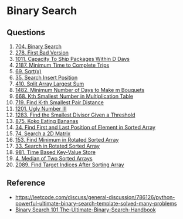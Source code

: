 # Binary Search

## Questions


1. [704. Binary Search](https://leetcode.com/problems/binary-search)
2. [278. First Bad Version](https://leetcode.com/problems/first-bad-version/description/)
3. [1011. Capacity To Ship Packages Within D Days](https://leetcode.com/problems/capacity-to-ship-packages-within-d-days/description/)
4. [2187. Minimum Time to Complete Trips](https://leetcode.com/problems/minimum-time-to-complete-trips/description/)
5. [69. Sqrt(x)](https://leetcode.com/problems/sqrtx/description/)
6. [35. Search Insert Position](https://leetcode.com/problems/search-insert-position/description/)
7. [410. Split Array Largest Sum](https://leetcode.com/problems/split-array-largest-sum/description/)
8. [1482. Minimum Number of Days to Make m Bouquets](https://leetcode.com/problems/minimum-number-of-days-to-make-m-bouquets/description/)
9. [668. Kth Smallest Number in Multiplication Table](https://leetcode.com/problems/kth-smallest-number-in-multiplication-table/description/)
10. [719. Find K-th Smallest Pair Distance](https://leetcode.com/problems/find-k-th-smallest-pair-distance/description/)
11. [1201. Ugly Number III](https://leetcode.com/problems/ugly-number-iii/description/)
12. [1283. Find the Smallest Divisor Given a Threshold](https://leetcode.com/problems/find-the-smallest-divisor-given-a-threshold/description/)
13. [875. Koko Eating Bananas](https://leetcode.com/problems/koko-eating-bananas/description/)
14. [34. Find First and Last Position of Element in Sorted Array](https://leetcode.com/problems/find-first-and-last-position-of-element-in-sorted-array/description/)
15. [74. Search a 2D Matrix](https://leetcode.com/problems/search-a-2d-matrix/description/)
16. [153. Find Minimum in Rotated Sorted Array](https://leetcode.com/problems/find-minimum-in-rotated-sorted-array/description/)
17. [33. Search in Rotated Sorted Array](https://leetcode.com/problems/search-in-rotated-sorted-array/description/)
18. [981. Time Based Key-Value Store](https://leetcode.com/problems/time-based-key-value-store/description/)
19. [4. Median of Two Sorted Arrays](https://leetcode.com/problems/median-of-two-sorted-arrays/description/)
20. [2089. Find Target Indices After Sorting Array](https://leetcode.com/problems/find-target-indices-after-sorting-array/description/)



## Reference

- [https://leetcode.com/discuss/general-discussion/786126/python-powerful-ultimate-binary-search-template-solved-many-problems](https://leetcode.com/discuss/general-discussion/786126/python-powerful-ultimate-binary-search-template-solved-many-problems)
- [Binary Search 101 The-Ultimate-Binary-Search-Handbook](https://leetcode.com/problems/binary-search/solutions/423162/Binary-Search-101-The-Ultimate-Binary-Search-Handbook/)


